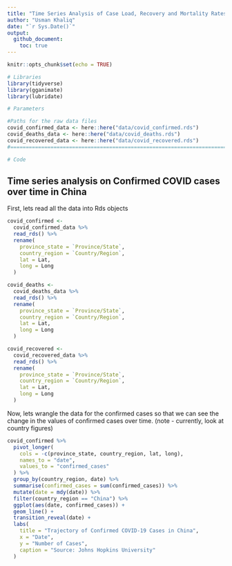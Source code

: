 ```yaml
---
title: "Time Series Analysis of Case Load, Recovery and Mortality Rates"
author: "Usman Khaliq"
date: "`r Sys.Date()`"
output: 
  github_document:
    toc: true
---
```


```r
knitr::opts_chunk$set(echo = TRUE)
```

```r
# Libraries
library(tidyverse)
library(gganimate)
library(lubridate)

# Parameters

#Paths for the raw data files
covid_confirmed_data <- here::here("data/covid_confirmed.rds")
covid_deaths_data <- here::here("data/covid_deaths.rds")
covid_recovered_data <- here::here("data/covid_recovered.rds")
#==========================================================================

# Code
```

## Time series analysis on Confirmed COVID cases over time in China

First, lets read all the data into Rds objects
```r
covid_confirmed <-
  covid_confirmed_data %>% 
  read_rds() %>% 
  rename(
    province_state = `Province/State`,
    country_region = `Country/Region`,
    lat = Lat,
    long = Long
  )

covid_deaths <-
  covid_deaths_data %>% 
  read_rds() %>% 
  rename(
    province_state = `Province/State`,
    country_region = `Country/Region`,
    lat = Lat,
    long = Long
  )

covid_recovered <-
  covid_recovered_data %>% 
  read_rds() %>% 
  rename(
    province_state = `Province/State`,
    country_region = `Country/Region`,
    lat = Lat,
    long = Long
  )
```

Now, lets wrangle the data for the confirmed cases so that we can see the change in the values of confirmed cases over time.
(note - currently, look at country figures) 

```r

covid_confirmed %>% 
  pivot_longer(
    cols = -c(province_state, country_region, lat, long),
    names_to = "date",
    values_to = "confirmed_cases"
  ) %>% 
  group_by(country_region, date) %>% 
  summarise(confirmed_cases = sum(confirmed_cases)) %>% 
  mutate(date = mdy(date)) %>% 
  filter(country_region == "China") %>% 
  ggplot(aes(date, confirmed_cases)) +
  geom_line() +
  transition_reveal(date) +
  labs(
    title = "Trajectory of Confirmed COVID-19 Cases in China",
    x = "Date",
    y = "Number of Cases",
    caption = "Source: Johns Hopkins University"
  )

```




